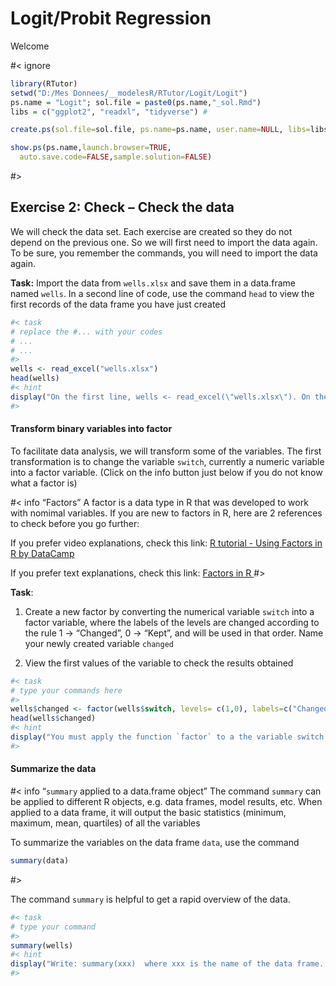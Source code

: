 # Logit/Probit Regression

Welcome

#< ignore

```r
library(RTutor)
setwd("D:/Mes Donnees/__modelesR/RTutor/Logit/Logit")
ps.name = "Logit"; sol.file = paste0(ps.name,"_sol.Rmd")
libs = c("ggplot2", "readxl", "tidyverse") # 

create.ps(sol.file=sol.file, ps.name=ps.name, user.name=NULL, libs=libs, var.txt.file = "variables.txt",addons = "quiz")

show.ps(ps.name,launch.browser=TRUE,
  auto.save.code=FALSE,sample.solution=FALSE)
```

#>



## Exercise 2: Check -- Check the data

We will check the data set. Each exercise are created so they do not depend on the previous one. So we will first need to import the data again. To be sure, you remember the commands, you will need to import the data again.

**Task:** Import the data from `wells.xlsx` and save them in a data.frame named `wells`. In a second line of code, use the command `head` to view the first records of the data frame you have just created

```r
#< task
# replace the #... with your codes
# ...
# ...
#>
wells <- read_excel("wells.xlsx")
head(wells)
#< hint
display("On the first line, wells <- read_excel(\"wells.xlsx\"). On the second line, type:  head(wells)")
#>
```

#### Transform binary variables into factor

To facilitate data analysis, we will transform some of the variables. The first transformation is to change the variable `switch`, currently a numeric variable into a factor variable. (Click on the info button just below if you do not know what a factor is)

#< info "Factors"
A factor is a data type in R that was developed to work with nomimal variables. If you are new to factors in R, here are 2 references to check before you go further:

If you prefer video explanations, check this link: <a href="https://www.youtube.com/embed/xkRBfy8_2MU" target="_blank">R tutorial - Using Factors in R by DataCamp </a>

If you prefer text explanations, check this link: <a href="https://www.stat.berkeley.edu/~s133/factors.html" target="_blank">Factors in R </a>
#>

**Task**: 

1. Create a new factor by converting the numerical variable `switch` into a factor variable, where the labels of the levels are changed according to the rule 1 -> "Changed", 0 -> "Kept", and will be used in that order. Name your newly created variable `changed`

2. View the first values of the variable to check the results obtained

```r
#< task
# type your commands here
#>
wells$changed <- factor(wells$switch, levels= c(1,0), labels=c("Changed", "Kept"))
head(wells$changed)
#< hint
display("You must apply the function `factor` to a the variable switch. Do not forget to specify the levels and the labels. Do not forget to create a new variable and do not forget to indicate that the variable `switch` and the variables `changed` belongs to the data frame `wells`.  ")
#>
```

#### Summarize the data

#< info "`summary` applied to a data.frame object"
The command `summary` can be applied to different R objects, e.g. data frames, model results, etc. When applied to a data frame, it will output the basic statistics (minimum, maximum, mean, quartiles) of all the variables

To summarize the variables on the data frame `data`, use the command
```r
summary(data)
```
#>

The command `summary` is helpful to get a rapid overview of the data.

```r
#< task
# type your command
#>
summary(wells)
#< hint
display("Write: summary(xxx)  where xxx is the name of the data frame. Then press check.")
#>
```


